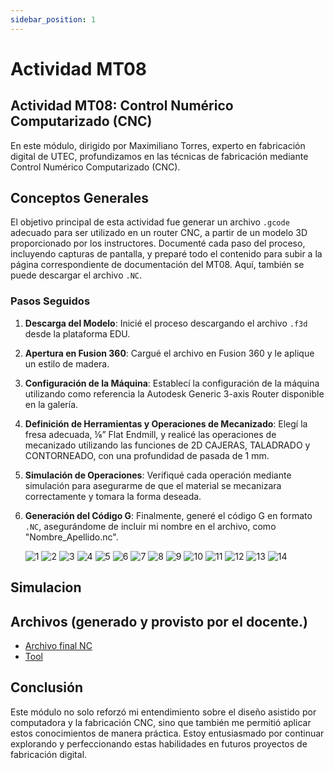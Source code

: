 ```yaml
---
sidebar_position: 1
---
```



# Actividad MT08

## Actividad MT08: Control Numérico Computarizado (CNC)

En este módulo, dirigido por Maximiliano Torres, experto en fabricación digital de UTEC, profundizamos en las técnicas de fabricación mediante Control Numérico Computarizado (CNC).

## Conceptos Generales

El objetivo principal de esta actividad fue generar un archivo `.gcode` adecuado para ser utilizado en un router CNC, a partir de un modelo 3D proporcionado por los instructores. Documenté cada paso del proceso, incluyendo capturas de pantalla, y preparé todo el contenido para subir a la página correspondiente de documentación del MT08. Aquí, también se puede descargar el archivo `.NC`.

### Pasos Seguidos

1. **Descarga del Modelo**: Inicié el proceso descargando el archivo `.f3d` desde la plataforma EDU.
2. **Apertura en Fusion 360**: Cargué el archivo en Fusion 360 y le aplique un estilo de madera.

3. **Configuración de la Máquina**: Establecí la configuración de la máquina utilizando como referencia la Autodesk Generic 3-axis Router disponible en la galería.

4. **Definición de Herramientas y Operaciones de Mecanizado**: Elegí la fresa adecuada, ⅛” Flat Endmill, y realicé las operaciones de mecanizado utilizando las funciones de 2D CAJERAS, TALADRADO y CONTORNEADO, con una profundidad de pasada de 1 mm.

5. **Simulación de Operaciones**: Verifiqué cada operación mediante simulación para asegurarme de que el material se mecanizara correctamente y tomara la forma deseada.

6. **Generación del Código G**: Finalmente, generé el código G en formato `.NC`, asegurándome de incluir mi nombre en el archivo, como "Nombre_Apellido.nc".

   ![1](../../../img/MT08/2.png)
   ![2](../../../img/MT08/02.png)
   ![3](../../../img/MT08/2.png)
   ![4](../../../img/MT08/03.png)
   ![5](../../../img/MT08/3.png)
   ![6](../../../img/MT08/04.png)
   ![7](../../../img/MT08/4.png)
   ![8](../../../img/MT08/5.png)
   ![9](../../../img/MT08/6.png)
   ![10](../../../img/MT08/7.png)
   ![11](../../../img/MT08/8.png)
   ![12](../../../img/MT08/9.png)
   ![13](../../../img/MT08/10.png)
   ![14](../../../img/MT08/11.png)

## Simulacion

<ReactPlayer playing controls url="/EDFI/video/MT08/final.mp4" />

## Archivos (generado y provisto por el docente.)

- [Archivo final NC](../../../img/MT08/MathiasRodriguez.nc)
- [Tool](../../../img/MT08/f360-easel.cps)

## Conclusión

Este módulo no solo reforzó mi entendimiento sobre el diseño asistido por computadora y la fabricación CNC, sino que también me permitió aplicar estos conocimientos de manera práctica. Estoy entusiasmado por continuar explorando y perfeccionando estas habilidades en futuros proyectos de fabricación digital.
